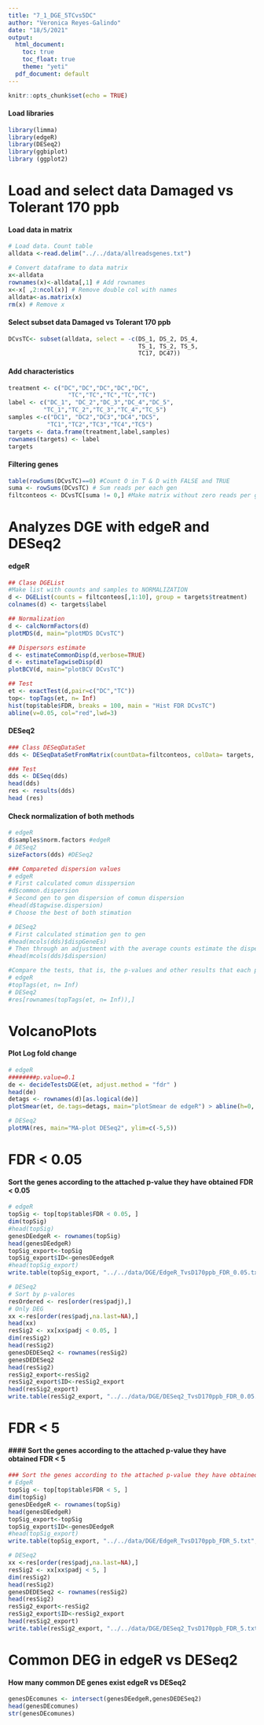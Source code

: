 ```yaml
---
title: "7_1_DGE_5TCvs5DC"
author: "Veronica Reyes-Galindo"
date: "18/5/2021"
output:
  html_document:
    toc: true
    toc_float: true
    theme: "yeti"
  pdf_document: default
---
```


```r
knitr::opts_chunk$set(echo = TRUE)
```

#### Load libraries

```r
library(limma)
library(edgeR)
library(DESeq2)
library(ggbiplot)
library (ggplot2)
```


# Load and select data Damaged vs Tolerant 170 ppb

#### Load data in matrix

```r
# Load data. Count table 
alldata <-read.delim("../../data/allreadsgenes.txt")

# Convert dataframe to data matrix
x<-alldata
rownames(x)<-alldata[,1] # Add rownames
x<-x[ ,2:ncol(x)] # Remove double col with names
alldata<-as.matrix(x)
rm(x) # Remove x
```

#### Select subset data Damaged vs Tolerant 170 ppb

```r
DCvsTC<- subset(alldata, select = -c(DS_1, DS_2, DS_4,
                                     TS_1, TS_2, TS_5,
                                     TC17, DC47))
```

#### Add characteristics
```r
treatment <- c("DC","DC","DC","DC","DC",
                 "TC","TC","TC","TC","TC")
label <- c("DC_1", "DC_2","DC_3","DC_4","DC_5",
          "TC_1","TC_2","TC_3","TC_4","TC_5")
samples <-c("DC1", "DC2","DC3","DC4","DC5",
           "TC1","TC2","TC3","TC4","TC5")
targets <- data.frame(treatment,label,samples)
rownames(targets) <- label
targets
```

#### Filtering genes

```r
table(rowSums(DCvsTC)==0) #Count O in T & D with FALSE and TRUE
suma <- rowSums(DCvsTC) # Sum reads per each gen 
filtconteos <- DCvsTC[suma != 0,] #Make matrix without zero reads per gen
```
# Analyzes DGE with edgeR and DESeq2

#### edgeR

```r
## Clase DGEList
#Make list with counts and samples to NORMALIZATION
d <- DGEList(counts = filtconteos[,1:10], group = targets$treatment)
colnames(d) <- targets$label

## Normalization
d <- calcNormFactors(d) 
plotMDS(d, main="plotMDS DCvsTC")

## Dispersors estimate
d <- estimateCommonDisp(d,verbose=TRUE)
d <- estimateTagwiseDisp(d)
plotBCV(d, main="plotBCV DCvsTC")

## Test
et <- exactTest(d,pair=c("DC","TC"))
top<- topTags(et, n= Inf)
hist(top$table$FDR, breaks = 100, main = "Hist FDR DCvsTC")
abline(v=0.05, col="red",lwd=3)
```

#### DESeq2

```r
### Class DESeqDataSet
dds <- DESeqDataSetFromMatrix(countData=filtconteos, colData= targets, design=~treatment)

### Test
dds <- DESeq(dds)
head(dds)
res <- results(dds)
head (res)
```

#### Check normalization of both methods

```r
# edgeR
d$samples$norm.factors #edgeR
# DESeq2
sizeFactors(dds) #DESeq2

### Compareted dispersion values
# edgeR
# First calculated comun disspersion
#d$common.dispersion
# Second gen to gen dispersion of comun dispersion
#head(d$tagwise.dispersion)
# Choose the best of both stimation 

# DESeq2
# First calculated stimation gen to gen  
#head(mcols(dds)$dispGeneEs)
# Then through an adjustment with the average counts estimate the dispersion
#head(mcols(dds)$dispersion)

#Compare the tests, that is, the p-values and other results that each packet has calculated for each gene
# edgeR
#topTags(et, n= Inf)
# DESeq2
#res[rownames(topTags(et, n= Inf)),]
```
# VolcanoPlots 

#### Plot Log fold change

```r
# edgeR
########p.value=0.1
de <- decideTestsDGE(et, adjust.method = "fdr" )
head(de)
detags <- rownames(d)[as.logical(de)]
plotSmear(et, de.tags=detags, main="plotSmear de edgeR") > abline(h=0, col="red", lwd=3)

# DESeq2
plotMA(res, main="MA-plot DESeq2", ylim=c(-5,5))
```

# FDR < 0.05

#### Sort the genes according to the attached p-value they have obtained FDR < 0.05

```r
# edgeR
topSig <- top[top$table$FDR < 0.05, ]
dim(topSig)
#head(topSig)
genesDEedgeR <- rownames(topSig)
head(genesDEedgeR)
topSig_export<-topSig
topSig_export$ID<-genesDEedgeR
#head(topSig_export)
write.table(topSig_export, "../../data/DGE/EdgeR_TvsD170ppb_FDR_0.05.txt", sep="\t", row.names=T)

# DESeq2
# Sort by p-valores
resOrdered <- res[order(res$padj),]
# Only DEG
xx <-res[order(res$padj,na.last=NA),] 
head(xx)
resSig2 <- xx[xx$padj < 0.05, ]
dim(resSig2)
head(resSig2)
genesDEDESeq2 <- rownames(resSig2)
genesDEDESeq2
head(resSig2)
resSig2_export<-resSig2
resSig2_export$ID<-resSig2_export
head(resSig2_export)
write.table(resSig2_export, "../../data/DGE/DESeq2_TvsD170ppb_FDR_0.05.txt", sep="\t", row.names=T)
```

# FDR < 5

#### #### Sort the genes according to the attached p-value they have obtained FDR < 5

```r
### Sort the genes according to the attached p-value they have obtained
# EdgeR
topSig <- top[top$table$FDR < 5, ]
dim(topSig)
genesDEedgeR <- rownames(topSig)
head(genesDEedgeR)
topSig_export<-topSig
topSig_export$ID<-genesDEedgeR
#head(topSig_export)
write.table(topSig_export, "../../data/DGE/EdgeR_TvsD170ppb_FDR_5.txt", sep="\t", row.names=T)

# DESeq2
xx <-res[order(res$padj,na.last=NA),] 
resSig2 <- xx[xx$padj < 5, ]
dim(resSig2)
head(resSig2)
genesDEDESeq2 <- rownames(resSig2)
head(resSig2)
resSig2_export<-resSig2
resSig2_export$ID<-resSig2_export
head(resSig2_export)
write.table(resSig2_export, "../../data/DGE/DESeq2_TvsD170ppb_FDR_5.txt", sep="\t", row.names=T)
```

# Common DEG in edgeR vs DESeq2

#### How many common DE genes exist edgeR vs DESeq2

```r
genesDEcomunes <- intersect(genesDEedgeR,genesDEDESeq2) 
head(genesDEcomunes)
str(genesDEcomunes)
```

